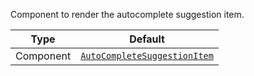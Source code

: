 Component to render the autocomplete suggestion item. 

| Type | Default |
| - | - |
| Component | [`AutoCompleteSuggestionItem`](../../../../ui-components/autocomplete_suggestion_item.mdx) |
